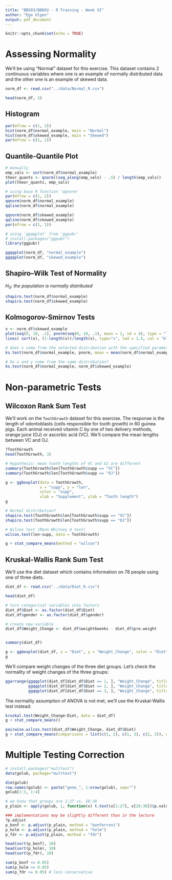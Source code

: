 ```yaml
---
title: "BB503/BB602 - R Training - Week XI"
author: "Ege Ulgen"
output: pdf_document
---
```


```r
knitr::opts_chunk$set(echo = TRUE)
```

# Assessing Normality

We'll be using "Normal" dataset for this exercise. This dataset contains 2 continuous variables where one is an example of normally distributed data and the other one is an example of skewed data.

```r
norm_df <- read.csv("../data/Normal_R.csv")

head(norm_df, 3)
```

## Histogram

```r
par(mfrow = c(1, 2))
hist(norm_df$normal_example, main = "Normal")
hist(norm_df$skewed_example, main = "Skewed")
par(mfrow = c(1, 1))
```

## Quantile-Quantile Plot

```r
# manually
emp_vals <- sort(norm_df$normal_example)
theor_quants <- qnorm((seq_along(emp_vals) - .5) / length(emp_vals))
plot(theor_quants, emp_vals)

# using base R function 'qqnorm' 
par(mfrow = c(1, 2))
qqnorm(norm_df$normal_example)
qqline(norm_df$normal_example)

qqnorm(norm_df$skewed_example)
qqline(norm_df$skewed_example)
par(mfrow = c(1, 1))

# using 'ggqqplot' from 'ggpubr'
# install.packages("ggpubr")
library(ggpubr)

ggqqplot(norm_df, "normal_example")
ggqqplot(norm_df, "skewed_example")
```

## Shapiro--Wilk Test of Normality

$H_0:\ the\ population\ is\ normally\ distributed$

```r
shapiro.test(norm_df$normal_example)
shapiro.test(norm_df$skewed_example)
```

## Kolmogorov-Smirnov Tests

```r
x <- norm_df$skewed_example
plot(seq(0, 10, .1), pnorm(seq(0, 10, .1), mean = 2, sd = 4), type = "l", lwd = 2, col = "red", ylab = "Cumulative Probability", xlab = "")
lines( sort(x), (1:length(x))/length(x), type="s", lwd = 1.5, col = "blue")
```

```r
# does x come from the selected distribution with the specified parameters?
ks.test(norm_df$normal_example, pnorm, mean = mean(norm_df$normal_example), sd = sd(norm_df$normal_example))
```

```r
# Do x and y come from the same distribution?
ks.test(norm_df$normal_example, norm_df$skewed_example)
```

# Non-parametric Tests

## Wilcoxon Rank Sum Test

We'll work on the `ToothGrowth` dataset for this exercise. The response is the length of odontoblasts (cells responsible for tooth growth) in 60 guinea pigs. Each animal received vitamin C by one of two delivery methods, orange juice (OJ) or ascorbic acid (VC). We'll compare the mean lengths between VC and OJ.

```r
?ToothGrowth
head(ToothGrowth, 3)

# Hypothesis: mean tooth lengths of VC and OJ are different
summary(ToothGrowth$len[ToothGrowth$supp == "VC"])
summary(ToothGrowth$len[ToothGrowth$supp == "OJ"])

g <- ggboxplot(data = ToothGrowth,
               x = "supp", y = "len",
               color = "supp",
               xlab = "Supplement", ylab = "Tooth length")
g

# Normal distribution?
shapiro.test(ToothGrowth$len[ToothGrowth$supp == "VC"])
shapiro.test(ToothGrowth$len[ToothGrowth$supp == "OJ"])

# Wilcox test (Mann-Whitney U test)
wilcox.test(len~supp, data = ToothGrowth)

g + stat_compare_means(method = "wilcox")
```

## Kruskal-Wallis Rank Sum Test

We'll use the diet dataset which contains information on 78 people using one of three diets.

```r
diet_df <- read.csv("../data/Diet_R.csv")

head(diet_df)

# turn categorical variables into factors
diet_df$Diet <- as.factor(diet_df$Diet)
diet_df$gender <- as.factor(diet_df$gender)

# create new variable
diet_df$Weight_Change <- diet_df$weight6weeks - diet_df$pre.weight


summary(diet_df)

g <- ggboxplot(diet_df, x = "Diet", y = "Weight_Change", color = "Diet")
g
```

We'll compare weight changes of the three diet groups. Let's check the normality of weight changes of the three groups:

```r
ggarrange(ggqqplot(diet_df[diet_df$Diet == 1, ], "Weight_Change", title = "Diet 1"),
          ggqqplot(diet_df[diet_df$Diet == 2, ], "Weight_Change", title = "Diet 2"),
          ggqqplot(diet_df[diet_df$Diet == 3, ], "Weight_Change", title = "Diet 3"), ncol = 3)

```

The normality assumption of ANOVA is not met, we'll use the Kruskal-Wallis test instead:

```r
kruskal.test(Weight_Change~Diet, data = diet_df)
g + stat_compare_means()

pairwise.wilcox.test(diet_df$Weight_Change, diet_df$Diet)
g + stat_compare_means(comparisons = list(c(1, 2), c(1, 3), c(2, 3)), method = "wilcox")
```

# Multiple Testing Correction

```r
# install.packages("multtest")
data(golub, package="multtest")

dim(golub)
row.names(golub) <- paste("gene_", 1:nrow(golub), sep="")
golub[1:3, 1:4]

# we know that groups are 1:27 vs. 28:38
p_plain <- apply(golub, 1, function(x) t.test(x[1:27], x[28:38])$p.value)

### implementations may be slightly different than in the lecture
?p.adjust
p_bonf <- p.adjust(p_plain, method = "bonferroni")
p_holm <- p.adjust(p_plain, method = "holm")
p_fdr <- p.adjust(p_plain, method = "fdr")

head(sort(p_bonf), 10)
head(sort(p_holm), 10)
head(sort(p_fdr), 10)

sum(p_bonf <= 0.05)
sum(p_holm <= 0.05)
sum(p_fdr <= 0.05) # less conservative
```
